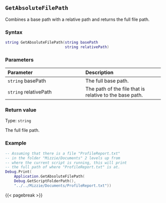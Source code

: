 
## `GetAbsoluteFilePath`

Combines a base path with a relative path and returns the full file path.

### Syntax {-}

``` .lua
string GetAbsoluteFilePath(string basePath
                           string relativePath)
```

### Parameters {-}

**Parameter** | **Description**
| :-- | :-- |
`string` basePath | The full base path.
`string` relativePath | The path of the file that is relative to the base path.

### Return value {-}

Type: `string`

The full file path.

### Example {-}

``` .lua
-- Assuming that there is a file "ProfileReport.txt"
-- in the folder "Mizzie/Documents" 2 levels up from
-- where the current script is running, this will print
-- the full path of where "ProfileReport.txt" is at.
Debug.Print(
    Application.GetAbsoluteFilePath(
    Debug.GetScriptFolderPath(),
    "../../Mizzie/Documents/ProfileReport.txt"))
```

{{< pagebreak >}}

